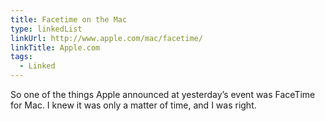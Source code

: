 ```yaml
---
title: Facetime on the Mac
type: linkedList
linkUrl: http://www.apple.com/mac/facetime/
linkTitle: Apple.com
tags:
  - Linked
---
```


So one of the things Apple announced at yesterday’s event was FaceTime for Mac. I knew it was only a matter of time, and I was right.
